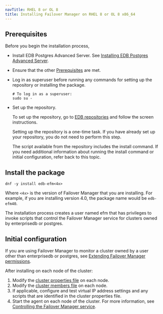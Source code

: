 ```yaml
---
navTitle: RHEL 8 or OL 8
title: Installing Failover Manager on RHEL 8 or OL 8 x86_64
---
```




## Prerequisites

Before you begin the installation process, 

- Install EDB Postgres Advanced Server. See [Installing EDB Postgres Advanced Server](/epas/14/epas_inst_linux).

- Ensure that the other [Prerequisites](/efm/latest/01_prerequisites/) are met.  

- Log in as superuser before running any commands for setting up the repository or installing the package.

  ```shell
  # To log in as a superuser:
  sudo su -
  ```

- Set up the repository.

  To set up the repository, go to [EDB repositories](https://www.enterprisedb.com/repos-downloads) and follow the screen instructions.  

  Setting up the repository is a one-time task. If you have already set up your repository, you do not need to perform this step. 

  The script available from the repository includes the install command. If you need additional information about running the install command or initial configuration, refer back to this topic.

## Install the package

```shell
dnf -y install edb-efm<4x>
```

Where `<4x>` is the version of Failover Manager that you are installing. For example, if you are installing version 4.0, the package name would be `edb-efm40`.

The installation process creates a user named efm that has privileges to invoke scripts that control the Failover Manager service for clusters owned by enterprisedb or postgres.

## Initial configuration

If you are using Failover Manager to monitor a cluster owned by a user other than enterprisedb or postgres, see [Extending Failover Manager permissions](../../04_configuring_efm/04_extending_efm_permissions/#extending_efm_permissions).

After installing on each node of the cluster:

1.  Modify the [cluster properties file](../../04_configuring_efm/01_cluster_properties/#cluster_properties) on each node.
2.  Modify the [cluster members file](../../04_configuring_efm/03_cluster_members/#cluster_members) on each node.
3.  If applicable, configure and test virtual IP address settings and any scripts that are identified in the cluster properties file.
4.  Start the agent on each node of the cluster. For more information, see [Controlling the Failover Manager service](../../08_controlling_efm_service/#controlling-the-failover-manager-service).
